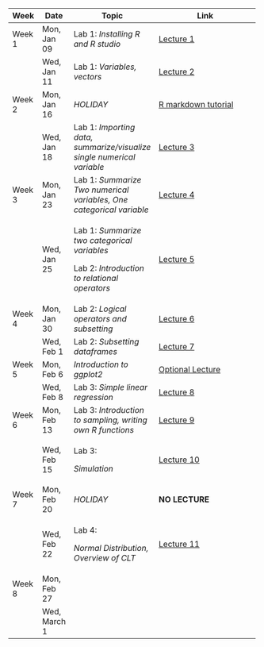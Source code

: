 +---------+--------------+------------------------------------------------------------------------+-----------------------------------------------------------------------------------------------------------------------------------------+
| Week    | Date         | Topic                                                                  | Link                                                                                                                                    |
+=========+==============+========================================================================+=========================================================================================================================================+
| Week 1  | Mon, Jan 09  | Lab 1: *Installing R and R studio*                                     | [Lecture 1](https://ucla.zoom.us/rec/share/QR82Ljlj6nxvdGvlqVic9ngnOMsz6TrTzkkbFQDS_ykSiw_kAO5g_1A11QIiT7JT.V5dpnIQJ8z1JPsLI)           |
+---------+--------------+------------------------------------------------------------------------+-----------------------------------------------------------------------------------------------------------------------------------------+
|         | Wed, Jan 11  | Lab 1: *Variables, vectors*                                            | [Lecture 2](https://ucla.zoom.us/rec/share/DSwFPNQh2Yq_IxubSHsFDl-p1NH2stnYm5O9oHhlq3Z2TNyKjH3rZHaJFDkE3956.99FxQyT1hDuHtJzY)           |
+---------+--------------+------------------------------------------------------------------------+-----------------------------------------------------------------------------------------------------------------------------------------+
| Week 2  | Mon, Jan 16  | *HOLIDAY*                                                              | [R markdown tutorial](https://ucla.zoom.us/rec/share/fexC9zZMvnHTG7-81ktg-yLV6WcaaAAzFFhx4z1YcNJJ1Ogp6JaaVHtU7BKr447w.sa1bj0LvC00c00ql) |
+---------+--------------+------------------------------------------------------------------------+-----------------------------------------------------------------------------------------------------------------------------------------+
|         | Wed, Jan 18  | Lab 1: *Importing data, summarize/visualize single numerical variable* | [Lecture 3](https://ucla.zoom.us/rec/share/c1gOX80nUKxPT8RsGCL94lghdsDcCVdpfFA8PNfsaowwcX3JZW87c06cdcXKmSLT.k07mSfxvTgtgEmn6)           |
+---------+--------------+------------------------------------------------------------------------+-----------------------------------------------------------------------------------------------------------------------------------------+
| Week 3  | Mon, Jan 23  | Lab 1: *Summarize Two numerical variables, One categorical variable*   | [Lecture 4](https://ucla.zoom.us/rec/share/tA6ZieCf6y118JZJT7J-n0QV2yw8FxP6iBYkP3gQ3PqgH5KXdYT-DkhSFaFCyPKz.4cCAWu2ktZo2sror)           |
+---------+--------------+------------------------------------------------------------------------+-----------------------------------------------------------------------------------------------------------------------------------------+
|         | Wed, Jan 25  | Lab 1: *Summarize two categorical variables*                           | [Lecture 5](https://ucla.zoom.us/rec/share/oRMDkv0S27Mybh-3fPViUmH7z-xtUGxa2-Tj56fRMHxUdu8QcsBxHEjN5gM5OzbL.YYanhqqxfJ0LbRQ_)           |
|         |              |                                                                        |                                                                                                                                         |
|         |              | Lab 2: *Introduction to relational operators*                          |                                                                                                                                         |
+---------+--------------+------------------------------------------------------------------------+-----------------------------------------------------------------------------------------------------------------------------------------+
| Week 4  | Mon, Jan 30  | Lab 2: *Logical operators and subsetting*                              | [Lecture 6](https://ucla.zoom.us/rec/share/07nE7VxDr7C2cCWSKHXsWjahdlf73vjNHdc4Gns_wVx2IAa4zwnLfT5ER05Yr33N.ltar7j1Mw7jZ2hpd)           |
+---------+--------------+------------------------------------------------------------------------+-----------------------------------------------------------------------------------------------------------------------------------------+
|         | Wed, Feb 1   | Lab 2: *Subsetting dataframes*                                         | [Lecture 7](https://ucla.zoom.us/rec/share/3U3FxjBlnQGkT4lY-1aTwuhOwodonHHF67-XGbJpYtSR37HOXa5ZxJm3UK3rktuN.4BqfBUaTKjkXVBSC)           |
+---------+--------------+------------------------------------------------------------------------+-----------------------------------------------------------------------------------------------------------------------------------------+
| Week 5  | Mon, Feb 6   | *Introduction to ggplot2*                                              | [Optional Lecture](https://ucla.zoom.us/rec/share/dHqu1MlfJvPRxK3k1JQxI4aumfb8f25DWdWE4TG4g193Jlqnl8eXdRQlQLKb-JQ.KmhuBkrF79A6gJuh)     |
+---------+--------------+------------------------------------------------------------------------+-----------------------------------------------------------------------------------------------------------------------------------------+
|         | Wed, Feb 8   | Lab 3: *Simple linear regression*                                      | [Lecture 8](https://ucla.zoom.us/rec/share/1jGZEYaTt9JuZGOkR7dBIbfARRJjiz4MpjS_PBj1gSLw57N9il-nvFz2IWvRx7RH.6coV-kwxezKAbYEn)           |
+---------+--------------+------------------------------------------------------------------------+-----------------------------------------------------------------------------------------------------------------------------------------+
| Week 6  | Mon, Feb 13  | Lab 3: *Introduction to sampling, writing own R functions*             | [Lecture 9](https://ucla.zoom.us/rec/share/pEi7eDajglDnRx_rFvgYTxwhEAoTjfWj16L-P-NXfPLG_-pOIZYhSGxSLMSGCqVT.BYCvJyozYwRCNjXF)           |
+---------+--------------+------------------------------------------------------------------------+-----------------------------------------------------------------------------------------------------------------------------------------+
|         | Wed, Feb 15  | Lab 3:                                                                 | [Lecture 10](https://ucla.zoom.us/rec/share/Ultff0Xl1-sCxDIbI9fo4VxLNENfEBaHNSlvGGM9gYq49-YL5Qk11slceKkw-fR2.5xys0eK9g2aseZ7Y)          |
|         |              |                                                                        |                                                                                                                                         |
|         |              | *Simulation*                                                           |                                                                                                                                         |
+---------+--------------+------------------------------------------------------------------------+-----------------------------------------------------------------------------------------------------------------------------------------+
| Week 7  | Mon, Feb 20  | *HOLIDAY*                                                              | **NO LECTURE**                                                                                                                          |
+---------+--------------+------------------------------------------------------------------------+-----------------------------------------------------------------------------------------------------------------------------------------+
|         | Wed, Feb 22  | Lab 4:                                                                 | [Lecture 11](https://ucla.zoom.us/rec/share/m4cXJ3lsK_Bk2Y0TWcB5xa-47AWspyEhvVlq_c3ZVzNj194tFGAiIlAQOdu3lkaV.PdNQx5TljLL77Zny)          |
|         |              |                                                                        |                                                                                                                                         |
|         |              | *Normal Distribution, Overview of CLT*                                 |                                                                                                                                         |
+---------+--------------+------------------------------------------------------------------------+-----------------------------------------------------------------------------------------------------------------------------------------+
| Week 8  | Mon, Feb 27  |                                                                        |                                                                                                                                         |
+---------+--------------+------------------------------------------------------------------------+-----------------------------------------------------------------------------------------------------------------------------------------+
|         | Wed, March 1 |                                                                        |                                                                                                                                         |
+---------+--------------+------------------------------------------------------------------------+-----------------------------------------------------------------------------------------------------------------------------------------+
